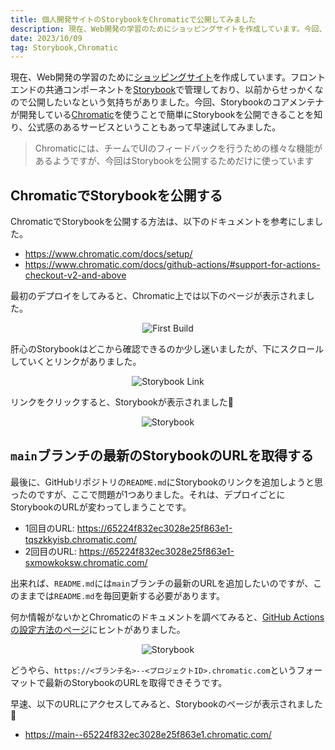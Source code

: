 ```yaml
---
title: 個人開発サイトのStorybookをChromaticで公開してみました
description: 現在、Web開発の学習のためにショッピングサイトを作成しています。今回、Storybookのコアメンテナが開発しているChromaticを使うことで簡単にStorybookを公開できることを知り、公式感のあるサービスということもあって早速試してみました。
date: 2023/10/09
tag: Storybook,Chromatic
---
```


現在、Web開発の学習のために[ショッピングサイト](https://next-bazaar.vercel.app/)を作成しています。フロントエンドの共通コンポーネントを[Storybook](https://storybook.js.org/)で管理しており、以前からせっかくなので公開したいなという気持ちがありました。今回、Storybookのコアメンテナが開発している[Chromatic](https://www.chromatic.com/)を使うことで簡単にStorybookを公開できることを知り、公式感のあるサービスということもあって早速試してみました。

> Chromaticには、チームでUIのフィードバックを行うための様々な機能があるようですが、今回はStorybookを公開するためだけに使っています

## ChromaticでStorybookを公開する

ChromaticでStorybookを公開する方法は、以下のドキュメントを参考にしました。

- https://www.chromatic.com/docs/setup/
- https://www.chromatic.com/docs/github-actions/#support-for-actions-checkout-v2-and-above

最初のデプロイをしてみると、Chromatic上では以下のページが表示されました。

<div align="center" style={{ marginTop: "1rem" }}>
  <img src="/chromatic/first-build.png" alt="First Build" />
</div>

肝心のStorybookはどこから確認できるのか少し迷いましたが、下にスクロールしていくとリンクがありました。

<div align="center" style={{ marginTop: "1rem" }}>
  <img src="/chromatic/storybook-link.png" alt="Storybook Link" />
</div>

リンクをクリックすると、Storybookが表示されました🥳

<div align="center" style={{ marginTop: "1rem" }}>
  <img src="/chromatic/storybook.png" alt="Storybook" />
</div>

## `main`ブランチの最新のStorybookのURLを取得する

最後に、GitHubリポジトリの`README.md`にStorybookのリンクを追加しようと思ったのですが、ここで問題が1つありました。それは、デプロイごとにStorybookのURLが変わってしまうことです。

- 1回目のURL: https://65224f832ec3028e25f863e1-tqszkkyisb.chromatic.com/
- 2回目のURL: https://65224f832ec3028e25f863e1-sxmowkoksw.chromatic.com/

出来れば、`README.md`には`main`ブランチの最新のURLを追加したいのですが、このままでは`README.md`を毎回更新する必要があります。

何か情報がないかとChromaticのドキュメントを調べてみると、[GitHub Actionsの設定方法のページ](https://www.chromatic.com/docs/github-actions/#outputs)にヒントがありました。

<div align="center" style={{ marginTop: "1rem" }}>
  <img src="/chromatic/latest-storybook-url.png" alt="Storybook" />
</div>

どうやら、`https://<ブランチ名>--<プロジェクトID>.chromatic.com`というフォーマットで最新のStorybookのURLを取得できそうです。

早速、以下のURLにアクセスしてみると、Storybookのページが表示されました👏

- https://main--65224f832ec3028e25f863e1.chromatic.com/

